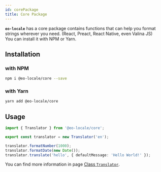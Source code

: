 ```yaml
---
id: corePackage
title: Core Package
---
```


**`eo-locale`** has a core package contains functions that can help you format strings wherever you need.
(React, Preact, React Native, even Valina JS) You can install it with NPM or Yarn.

## Installation

### with NPM

```sh
npm i @eo-locale/core --save
```

### with Yarn

```sh
yarn add @eo-locale/core
```

## Usage

```ts
import { Translator } from '@eo-locale/core';

export const translator = new Translator('en');

translator.formatNumber(1000);
translator.formatDate(new Date());
translator.translate('hello', { defaultMessage: 'Hello World!' });
```

You can find more information in page [Class `Translator`](/docs/apis/core/translator).
